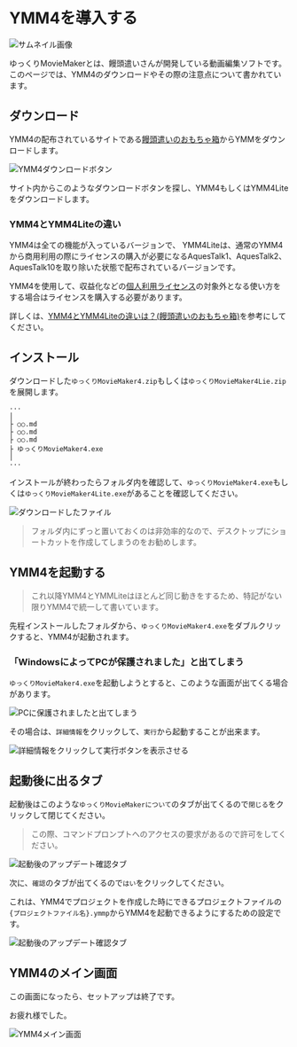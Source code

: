 # YMM4を導入する

![サムネイル画像](/assets/tips/guide/start-up/cover.png)

ゆっくりMovieMakerとは、饅頭遣いさんが開発している動画編集ソフトです。
このページでは、YMM4のダウンロードやその際の注意点について書かれています。

## ダウンロード
YMM4の配布されているサイトである[饅頭遣いのおもちゃ箱](https://manjubox.net/ymm4/)からYMMをダウンロードします。

![YMM4ダウンロードボタン](/assets/tips/guide/start-up/1.png)

サイト内からこのようなダウンロードボタンを探し、YMM4もしくはYMM4Liteをダウンロードします。

### YMM4とYMM4Liteの違い
YMM4は全ての機能が入っているバージョンで、
YMM4Liteは、通常のYMM4から商用利用の際にライセンスの購入が必要になるAquesTalk1、AquesTalk2、AquesTalk10を取り除いた状態で配布されているバージョンです。

YMM4を使用して、収益化などの[個人利用ライセンス](https://www.a-quest.com/licence_free.html)の対象外となる使い方をする場合はライセンスを購入する必要があります。

詳しくは、[YMM4とYMM4Liteの違いは？(饅頭遣いのおもちゃ箱)](https://manjubox.net/ymm4/faq/etc/YMM4Lite/)を参考にしてください。

## インストール
ダウンロードした`ゆっくりMovieMaker4.zip`もしくは`ゆっくりMovieMaker4Lie.zip`を展開します。

```md:展開したフォルダの中
···
│
├ ○○.md
├ ○○.md
├ ○○.md
├ ゆっくりMovieMaker4.exe
│
···
```

インストールが終わったらフォルダ内を確認して、`ゆっくりMovieMaker4.exe`もしくは`ゆっくりMovieMaker4Lite.exe`があることを確認してください。

![ダウンロードしたファイル](/assets/tips/guide/start-up/2.png)

> フォルダ内にずっと置いておくのは非効率的なので、デスクトップにショートカットを作成してしまうのをお勧めします。

## YMM4を起動する
> これ以降YMM4とYMMLiteはほとんど同じ動きをするため、特記がない限りYMM4で統一して書いています。

先程インストールしたフォルダから、`ゆっくりMovieMaker4.exe`をダブルクリックすると、YMM4が起動されます。

### 「WindowsによってPCが保護されました」と出てしまう
`ゆっくりMovieMaker4.exe`を起動しようとすると、このような画面が出てくる場合があります。

![PCに保護されましたと出てしまう](/assets/tips/guide/start-up/3.png)

その場合は、`詳細情報`をクリックして、`実行`から起動することが出来ます。

![詳細情報をクリックして実行ボタンを表示させる](/assets/tips/guide/start-up/4.png)

## 起動後に出るタブ
起動後はこのような`ゆっくりMovieMakerについて`のタブが出てくるので`閉じる`をクリックして閉じてください。
> この際、コマンドプロンプトへのアクセスの要求があるので許可をしてください。

![起動後のアップデート確認タブ](/assets/tips/guide/start-up/5.png)

次に、`確認`のタブが出てくるので`はい`をクリックしてください。

これは、YMM4でプロジェクトを作成した時にできるプロジェクトファイルの`{プロジェクトファイル名}.ymmp`からYMM4を起動できるようにするための設定です。

![起動後のアップデート確認タブ](/assets/tips/guide/start-up/6.png)

## YMM4のメイン画面
この画面になったら、セットアップは終了です。

お疲れ様でした。

![YMM4メイン画面](/assets/tips/guide/start-up/7.png)
